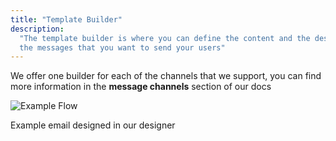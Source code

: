 ```yaml
---
title: "Template Builder"
description:
  "The template builder is where you can define the content and the design of
  the messages that you want to send your users"
---
```


We offer one builder for each of the channels that we support, you can find more information in the **message channels** section of our docs

![Example Flow](/images/guides/product-manual/cee.png)

Example email designed in our designer
